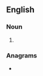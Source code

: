 ==English==

===Noun===
{{head|en|noun plural form}}

# {{plural of|outie|lang=en}}

===Anagrams===
* {{anagrams|en|a=eiostu|soutie}}
